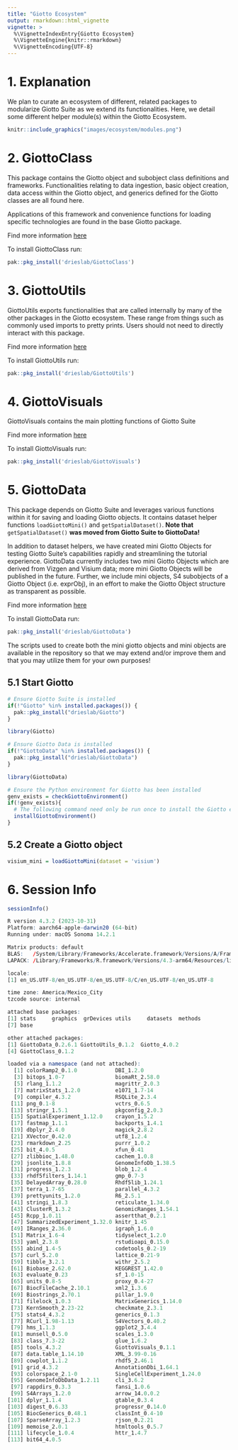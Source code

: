 ```yaml
---
title: "Giotto Ecosystem"
output: rmarkdown::html_vignette
vignette: >
  %\VignetteIndexEntry{Giotto Ecosystem}
  %\VignetteEngine{knitr::rmarkdown}
  %\VignetteEncoding{UTF-8}
---
```



# 1. Explanation

We plan to curate an ecosystem of different, related packages to modularize Giotto Suite as we extend its functionalities. Here, we detail some different helper module(s) within the Giotto Ecosystem.


```r
knitr::include_graphics("images/ecosystem/modules.png")
```


# 2. GiottoClass

This package contains the Giotto object and subobject class definitions and frameworks. Functionalities relating to data ingestion, basic object creation, data access within the Giotto object, and generics defined for the Giotto classes are all found here.

Applications of this framework and convenience functions for loading specific technologies are found in the base Giotto package.

Find more information [here](https://drieslab.github.io/GiottoClass/)

To install GiottoClass run:

```r
pak::pkg_install('drieslab/GiottoClass')
```

# 3. GiottoUtils

GiottoUtils exports functionalities that are called internally by many of the other packages in the Giotto ecosystem. These range from things such as commonly used imports to pretty prints. Users should not need to directly interact with this package.

Find more information [here](https://drieslab.github.io/GiottoUtils/)

To install GiottoUtils run:

```r
pak::pkg_install('drieslab/GiottoUtils')
```

# 4. GiottoVisuals

GiottoVisuals contains the main plotting functions of Giotto Suite

Find more information [here](https://drieslab.github.io/GiottoVisuals/)

To install GiottoVisuals run:

```r
pak::pkg_install('drieslab/GiottoVisuals')
```

# 5. GiottoData

This package depends on Giotto Suite and leverages various functions within it for saving and loading Giotto objects. It contains dataset helper functions `loadGiottoMini()` and `getSpatialDataset()`. **Note that** `getSpatialDataset()` **was moved from Giotto Suite to GiottoData!**

In addition to dataset helpers, we have created mini Giotto Objects for testing Giotto Suite's capabilities rapidly and streamlining the tutorial experience. GiottoData currently includes two mini Giotto Objects which are derived from Vizgen and Visium data; more mini Giotto Objects will be published in the future. Further, we include mini objects, S4 subobjects of a Giotto Object (i.e. exprObj), in an effort to make the Giotto Object structure as transparent as possible.

Find more information [here](https://drieslab.github.io/GiottoData/)

To install GiottoData run:

```r
pak::pkg_install('drieslab/GiottoData')
```


The scripts used to create both the mini giotto objects and mini objects are available in the repository so that we may extend and/or improve them and that you may utilize them for your own purposes!

## 5.1 Start Giotto


```r
# Ensure Giotto Suite is installed
if(!"Giotto" %in% installed.packages()) {
  pak::pkg_install("drieslab/Giotto")
}

library(Giotto)

# Ensure Giotto Data is installed
if(!"GiottoData" %in% installed.packages()) {
  pak::pkg_install("drieslab/GiottoData")
}

library(GiottoData)

# Ensure the Python environment for Giotto has been installed
genv_exists = checkGiottoEnvironment()
if(!genv_exists){
  # The following command need only be run once to install the Giotto environment
  installGiottoEnvironment()
}
```


## 5.2 Create a Giotto object


```r
visium_mini = loadGiottoMini(dataset = 'visium')
```


# 6. Session Info


```r
sessionInfo()
```

```r
 
R version 4.3.2 (2023-10-31)
Platform: aarch64-apple-darwin20 (64-bit)
Running under: macOS Sonoma 14.2.1

Matrix products: default
BLAS:   /System/Library/Frameworks/Accelerate.framework/Versions/A/Frameworks/vecLib.framework/Versions/A/libBLAS.dylib 
LAPACK: /Library/Frameworks/R.framework/Versions/4.3-arm64/Resources/lib/libRlapack.dylib;  LAPACK version 3.11.0

locale:
[1] en_US.UTF-8/en_US.UTF-8/en_US.UTF-8/C/en_US.UTF-8/en_US.UTF-8

time zone: America/Mexico_City
tzcode source: internal

attached base packages:
[1] stats     graphics  grDevices utils     datasets  methods  
[7] base     

other attached packages:
[1] GiottoData_0.2.6.1 GiottoUtils_0.1.2  Giotto_4.0.2      
[4] GiottoClass_0.1.2 

loaded via a namespace (and not attached):
  [1] colorRamp2_0.1.0            DBI_1.2.0                  
  [3] bitops_1.0-7                biomaRt_2.58.0             
  [5] rlang_1.1.2                 magrittr_2.0.3             
  [7] matrixStats_1.2.0           e1071_1.7-14               
  [9] compiler_4.3.2              RSQLite_2.3.4              
 [11] png_0.1-8                   vctrs_0.6.5                
 [13] stringr_1.5.1               pkgconfig_2.0.3            
 [15] SpatialExperiment_1.12.0    crayon_1.5.2               
 [17] fastmap_1.1.1               backports_1.4.1            
 [19] dbplyr_2.4.0                magick_2.8.2               
 [21] XVector_0.42.0              utf8_1.2.4                 
 [23] rmarkdown_2.25              purrr_1.0.2                
 [25] bit_4.0.5                   xfun_0.41                  
 [27] zlibbioc_1.48.0             cachem_1.0.8               
 [29] jsonlite_1.8.8              GenomeInfoDb_1.38.5        
 [31] progress_1.2.3              blob_1.2.4                 
 [33] rhdf5filters_1.14.1         gmp_0.7-3                  
 [35] DelayedArray_0.28.0         Rhdf5lib_1.24.1            
 [37] terra_1.7-65                parallel_4.3.2             
 [39] prettyunits_1.2.0           R6_2.5.1                   
 [41] stringi_1.8.3               reticulate_1.34.0          
 [43] ClusterR_1.3.2              GenomicRanges_1.54.1       
 [45] Rcpp_1.0.11                 assertthat_0.2.1           
 [47] SummarizedExperiment_1.32.0 knitr_1.45                 
 [49] IRanges_2.36.0              igraph_1.6.0               
 [51] Matrix_1.6-4                tidyselect_1.2.0           
 [53] yaml_2.3.8                  rstudioapi_0.15.0          
 [55] abind_1.4-5                 codetools_0.2-19           
 [57] curl_5.2.0                  lattice_0.21-9             
 [59] tibble_3.2.1                withr_2.5.2                
 [61] Biobase_2.62.0              KEGGREST_1.42.0            
 [63] evaluate_0.23               sf_1.0-15                  
 [65] units_0.8-5                 proxy_0.4-27               
 [67] BiocFileCache_2.10.1        xml2_1.3.6                 
 [69] Biostrings_2.70.1           pillar_1.9.0               
 [71] filelock_1.0.3              MatrixGenerics_1.14.0      
 [73] KernSmooth_2.23-22          checkmate_2.3.1            
 [75] stats4_4.3.2                generics_0.1.3             
 [77] RCurl_1.98-1.13             S4Vectors_0.40.2           
 [79] hms_1.1.3                   ggplot2_3.4.4              
 [81] munsell_0.5.0               scales_1.3.0               
 [83] class_7.3-22                glue_1.6.2                 
 [85] tools_4.3.2                 GiottoVisuals_0.1.1        
 [87] data.table_1.14.10          XML_3.99-0.16              
 [89] cowplot_1.1.2               rhdf5_2.46.1               
 [91] grid_4.3.2                  AnnotationDbi_1.64.1       
 [93] colorspace_2.1-0            SingleCellExperiment_1.24.0
 [95] GenomeInfoDbData_1.2.11     cli_3.6.2                  
 [97] rappdirs_0.3.3              fansi_1.0.6                
 [99] S4Arrays_1.2.0              arrow_14.0.0.2             
[101] dplyr_1.1.4                 gtable_0.3.4               
[103] digest_0.6.33               progressr_0.14.0           
[105] BiocGenerics_0.48.1         classInt_0.4-10            
[107] SparseArray_1.2.3           rjson_0.2.21               
[109] memoise_2.0.1               htmltools_0.5.7            
[111] lifecycle_1.0.4             httr_1.4.7                 
[113] bit64_4.0.5       
```

